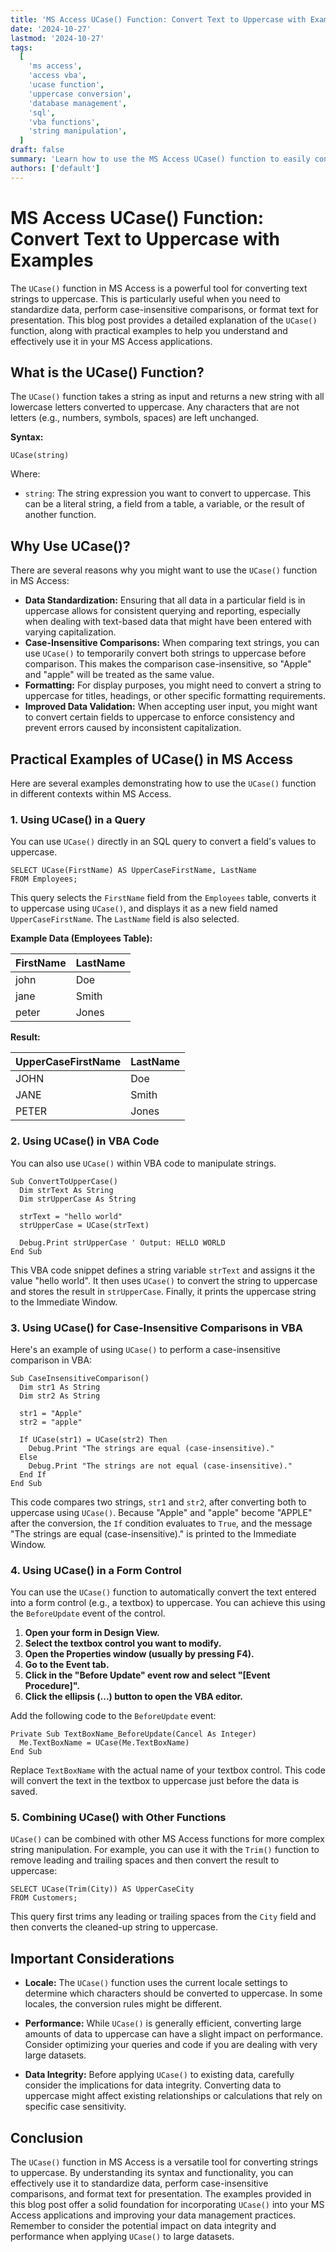 ```yaml
---
title: 'MS Access UCase() Function: Convert Text to Uppercase with Examples'
date: '2024-10-27'
lastmod: '2024-10-27'
tags:
  [
    'ms access',
    'access vba',
    'ucase function',
    'uppercase conversion',
    'database management',
    'sql',
    'vba functions',
    'string manipulation',
  ]
draft: false
summary: 'Learn how to use the MS Access UCase() function to easily convert text strings to uppercase. This comprehensive guide includes practical examples and explanations for effective database management.'
authors: ['default']
---
```


# MS Access UCase() Function: Convert Text to Uppercase with Examples

The `UCase()` function in MS Access is a powerful tool for converting text strings to uppercase. This is particularly useful when you need to standardize data, perform case-insensitive comparisons, or format text for presentation. This blog post provides a detailed explanation of the `UCase()` function, along with practical examples to help you understand and effectively use it in your MS Access applications.

## What is the UCase() Function?

The `UCase()` function takes a string as input and returns a new string with all lowercase letters converted to uppercase. Any characters that are not letters (e.g., numbers, symbols, spaces) are left unchanged.

**Syntax:**

```plaintext
UCase(string)
```

Where:

- `string`: The string expression you want to convert to uppercase. This can be a literal string, a field from a table, a variable, or the result of another function.

## Why Use UCase()?

There are several reasons why you might want to use the `UCase()` function in MS Access:

- **Data Standardization:** Ensuring that all data in a particular field is in uppercase allows for consistent querying and reporting, especially when dealing with text-based data that might have been entered with varying capitalization.
- **Case-Insensitive Comparisons:** When comparing text strings, you can use `UCase()` to temporarily convert both strings to uppercase before comparison. This makes the comparison case-insensitive, so "Apple" and "apple" will be treated as the same value.
- **Formatting:** For display purposes, you might need to convert a string to uppercase for titles, headings, or other specific formatting requirements.
- **Improved Data Validation:** When accepting user input, you might want to convert certain fields to uppercase to enforce consistency and prevent errors caused by inconsistent capitalization.

## Practical Examples of UCase() in MS Access

Here are several examples demonstrating how to use the `UCase()` function in different contexts within MS Access.

### 1. Using UCase() in a Query

You can use `UCase()` directly in an SQL query to convert a field's values to uppercase.

```plaintext
SELECT UCase(FirstName) AS UpperCaseFirstName, LastName
FROM Employees;
```

This query selects the `FirstName` field from the `Employees` table, converts it to uppercase using `UCase()`, and displays it as a new field named `UpperCaseFirstName`. The `LastName` field is also selected.

**Example Data (Employees Table):**

| FirstName | LastName |
| --------- | -------- |
| john      | Doe      |
| jane      | Smith    |
| peter     | Jones    |

**Result:**

| UpperCaseFirstName | LastName |
| ------------------ | -------- |
| JOHN               | Doe      |
| JANE               | Smith    |
| PETER              | Jones    |

### 2. Using UCase() in VBA Code

You can also use `UCase()` within VBA code to manipulate strings.

```plaintext
Sub ConvertToUpperCase()
  Dim strText As String
  Dim strUpperCase As String

  strText = "hello world"
  strUpperCase = UCase(strText)

  Debug.Print strUpperCase ' Output: HELLO WORLD
End Sub
```

This VBA code snippet defines a string variable `strText` and assigns it the value "hello world". It then uses `UCase()` to convert the string to uppercase and stores the result in `strUpperCase`. Finally, it prints the uppercase string to the Immediate Window.

### 3. Using UCase() for Case-Insensitive Comparisons in VBA

Here's an example of using `UCase()` to perform a case-insensitive comparison in VBA:

```plaintext
Sub CaseInsensitiveComparison()
  Dim str1 As String
  Dim str2 As String

  str1 = "Apple"
  str2 = "apple"

  If UCase(str1) = UCase(str2) Then
    Debug.Print "The strings are equal (case-insensitive)."
  Else
    Debug.Print "The strings are not equal (case-insensitive)."
  End If
End Sub
```

This code compares two strings, `str1` and `str2`, after converting both to uppercase using `UCase()`. Because "Apple" and "apple" become "APPLE" after the conversion, the `If` condition evaluates to `True`, and the message "The strings are equal (case-insensitive)." is printed to the Immediate Window.

### 4. Using UCase() in a Form Control

You can use the `UCase()` function to automatically convert the text entered into a form control (e.g., a textbox) to uppercase. You can achieve this using the `BeforeUpdate` event of the control.

1.  **Open your form in Design View.**
2.  **Select the textbox control you want to modify.**
3.  **Open the Properties window (usually by pressing F4).**
4.  **Go to the Event tab.**
5.  **Click in the "Before Update" event row and select "[Event Procedure]".**
6.  **Click the ellipsis (...) button to open the VBA editor.**

Add the following code to the `BeforeUpdate` event:

```plaintext
Private Sub TextBoxName_BeforeUpdate(Cancel As Integer)
  Me.TextBoxName = UCase(Me.TextBoxName)
End Sub
```

Replace `TextBoxName` with the actual name of your textbox control. This code will convert the text in the textbox to uppercase just before the data is saved.

### 5. Combining UCase() with Other Functions

`UCase()` can be combined with other MS Access functions for more complex string manipulation. For example, you can use it with the `Trim()` function to remove leading and trailing spaces and then convert the result to uppercase:

```plaintext
SELECT UCase(Trim(City)) AS UpperCaseCity
FROM Customers;
```

This query first trims any leading or trailing spaces from the `City` field and then converts the cleaned-up string to uppercase.

## Important Considerations

- **Locale:** The `UCase()` function uses the current locale settings to determine which characters should be converted to uppercase. In some locales, the conversion rules might be different.

- **Performance:** While `UCase()` is generally efficient, converting large amounts of data to uppercase can have a slight impact on performance. Consider optimizing your queries and code if you are dealing with very large datasets.

- **Data Integrity:** Before applying `UCase()` to existing data, carefully consider the implications for data integrity. Converting data to uppercase might affect existing relationships or calculations that rely on specific case sensitivity.

## Conclusion

The `UCase()` function in MS Access is a versatile tool for converting strings to uppercase. By understanding its syntax and functionality, you can effectively use it to standardize data, perform case-insensitive comparisons, and format text for presentation. The examples provided in this blog post offer a solid foundation for incorporating `UCase()` into your MS Access applications and improving your data management practices. Remember to consider the potential impact on data integrity and performance when applying `UCase()` to large datasets.
